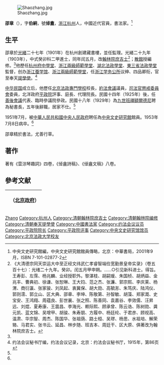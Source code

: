 [[File:Shaozhang.jpg|thumb]]

'''邵章'''（{{bd|1872年|7月|1953年|7月8日|catIdx=Shao邵}}），字'''伯絅'''，號'''倬盦'''，[[浙江|浙江]][[杭州|杭州]]人，中國近代官員，書法家。<ref name=zywsyjg>中央文史研究館編，中央文史研究館館員傳略，北京：中華書局，2001年9月，ISBN 7-101-02877-2</ref>

== 生平 ==
邵章於[[光緒|光緒]]二十七年（1901年）在杭州創建藏書樓，並任監理。光緒二十九年（1903年），中式癸卯科二甲進士，同年闰五月，改[[翰林院|翰林院]][[庶吉士|庶吉士]]<ref>《大清德宗同天崇运大中至正经文纬武仁孝睿智端俭宽勤景皇帝实录》（卷五百十七）：光绪二十九年。癸卯。闰五月甲申朔。……○引见新科进士。得旨。王寿彭、左霈、杨兆麟、业经授职外。黎湛枝、胡嗣瑗、朱国桢、胡炳益、金兆丰、曹典初、徐谦、张恕琳、王大钧、范之杰、张濂、郭宗熙、李庆莱、杨渭、商衍瀛、张家骏、刘凤起、衷冀保、胡大勋、高毓浵、朱笃庆、陆鸿仪、郭则澐、郭立山、区大典、邵章、李坤、陈敬第、孙智敏、胡藻、郑家溉、史宝安、王鸿翔、周蕴良、彭世襄、张之照、陈善同、袁嘉谷、李效儒、汪昇远、刘焜、夏寿康、王震昌、李海光、赖际熙、顾承曾、陈云诰、陈树勋、龚元凯、蓝文锦、吴增甲、胡骏、朱寿朋、方履中、杨廷纶、于君彦、顾视高、温肃、华宗智、周杰、陈国华、张祖荫、路士桓、吴璆、杨思、水祖培、解荣辂、马君实、张书云、延昌、林步随、班吉本、周廷干、区大原、俱著改为翰林院庶吉士。</ref>；[[散館|散館]]授編修。<ref name=zywsyjg/>他歷任[[杭州府中學堂|杭州府中學堂]]、[[浙江兩級師範學堂|浙江兩級師範學堂]]、[[湖北法政學堂|湖北法政學堂]]、[[東三省法政學堂|東三省法政學堂]]監督，创办[[浙江蚕学馆|浙江蚕学馆]]、[[浙江兩級師範學堂|浙江兩級師範學堂]]，任[[浙江学务公所|浙江学务公所]]议绅、四品卿衔，官至奉天[[提學使|提學使]]。<ref name=yf>约法会议秘书厅编，约法会议记录，北京：约法会议秘书厅，1915年，第86页</ref>

[[中华民国|中华民国]]成立后，他歷任[[北京法政專門學校|北京法政專門學校]]校長，[[約法會議|約法會議]]議員，[[司法官懲戒委員會|司法官懲戒委員會]]委員，北洋政府[[平政院|平政院]]評事、庭長、代理院長。民國十四年（1925年）後，任[[善後會議|善後會議]]代表、臨時參議院參政。民國十八年（1929年）為[[九世班禪額爾德尼|九世班禪額爾德尼]]聘為秘書長，五年後辭職，居家不仕。<ref name=zywsyjg/>

1951年7月，被[[中华人民共和国中央人民政府_(1949年－1954年)|中華人民共和國中央人民政府]]聘任為[[中央文史研究館|中央文史研究館]]館員。1953年7月8日病卒。<ref name=zywsyjg/>

邵章精於書法，尤善行草。

== 著作 ==
著有《雲淙琴趣詞》四卷，《倬盦詩稿》、《倬盦文稿》八卷。

== 參考文献 ==
{{reflist}}

{| class="wikitable" style="margin:0 auto"
|- 
!　{{CHN1912}}（[[中华民国北京政府|北京政府]]）
{{先代次代|[[平政院院長|平政院院長]]<br/><small>（兼代）</small>|<small>1923年9月 - 1924年12月</small>|[[汪大燮|汪大燮]]|[[汪大燮|汪大燮]]}}
|}

{{光緒二十九年癸卯科殿試金榜}}
{{中央文史研究馆馆员}}

{{Authority control}}
{{DEFAULTSORT:Shao邵}}
[[Category:邵姓|Zhang]]
[[Category:杭州人|Category:杭州人]]
[[Category:清朝翰林院庶吉士|Category:清朝翰林院庶吉士]]
[[Category:清朝翰林院编修|Category:清朝翰林院编修]]
[[Category:清朝奉天提學使|Category:清朝奉天提學使]]
[[Category:中國書法家|Category:中國書法家]]
[[Category:约法会议议员|Category:约法会议议员]]
[[Category:平政院院长|Category:平政院院长]]
[[Category:平政院评事|Category:平政院评事]]
[[Category:中央文史研究馆馆员|Category:中央文史研究馆馆员]]
[[Category:北京法政大学校友|Category:北京法政大学校友]]
